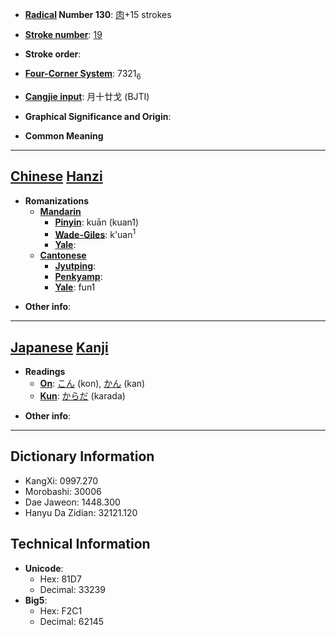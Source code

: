 * '''[[Wiktionary:Chinese radical index| Radical]] Number 130''': [[Wiktionary:Chinese radical index 肉|肉]]+15 strokes

* '''[[Wiktionary:Chinese total strokes index|Stroke number]]''': [[Wiktionary:Chinese total strokes index 19|19]]

* '''Stroke order''': 

* '''[[Wiktionary:Chinese four corner index|Four-Corner System]]''': 7321<sub>6</sub>

* '''[[Wiktionary:Chinese Cangjie index|Cangjie input]]''': 月十廿戈 (BJTI)

* '''Graphical Significance and Origin''': 

* '''Common Meaning'''

----

== [[Chinese]] [[Hanzi]] ==

* '''Romanizations'''
** '''[[Mandarin]]'''
*** '''[[Pinyin]]''': kuān (kuan1)
*** '''[[Wade-Giles]]''': k'uan<sup>1</sup>
*** '''[[Yale]]''': 
** '''[[Cantonese]]'''
*** '''[[Jyutping]]''':
*** '''[[Penkyamp]]''': 
*** '''[[Yale]]''': fun1

* '''Other info''': 

----

== [[Japanese]] [[Kanji]] ==

* '''Readings'''
** '''[[On]]''': [[こん]] (kon), [[かん]] (kan)
** '''[[Kun]]''': [[からだ]] (karada)

* '''Other info''':  

----

== Dictionary Information ==

* KangXi: 0997.270
* Morobashi: 30006
* Dae Jaweon: 1448.300
* Hanyu Da Zidian: 32121.120

== Technical Information ==

* '''Unicode''':
** Hex: 81D7
** Decimal: 33239
* '''Big5''':
** Hex: F2C1
** Decimal: 62145